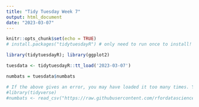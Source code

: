 ```yaml
---
title: "Tidy Tuesday Week 7"
output: html_document
date: "2023-03-07"
---
```


```r
knitr::opts_chunk$set(echo = TRUE)
# install.packages("tidytuesdayR") # only need to run once to install!

library(tidytuesdayR); library(ggplot2)

tuesdata <- tidytuesdayR::tt_load('2023-03-07')

numbats = tuesdata$numbats

# If the above gives an error, you may have loaded it too many times. You can use the code below
#library(tidyverse)
#numbats <- read_csv("https://raw.githubusercontent.com/rfordatascience/tidytuesday/master/data/2023/2023-03-07/numbats.csv")
```

